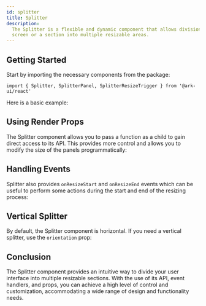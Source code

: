 ```yaml
---
id: splitter
title: Splitter
description:
  The Splitter is a flexible and dynamic component that allows division of the
  screen or a section into multiple resizable areas.
---
```



<Playground />

## Getting Started

Start by importing the necessary components from the package:

```tsx
import { Splitter, SplitterPanel, SplitterResizeTrigger } from '@ark-ui/react'
```

Here is a basic example:

<Story id="Basic" />

## Using Render Props

The Splitter component allows you to pass a function as a child to gain direct
access to its API. This provides more control and allows you to modify the size
of the panels programmatically:

<Story id="RenderProp" />

## Handling Events

Splitter also provides `onResizeStart` and `onResizeEnd` events which can be
useful to perform some actions during the start and end of the resizing process:

<Story id="Events" />

## Vertical Splitter

By default, the Splitter component is horizontal. If you need a vertical
splitter, use the `orientation` prop:

<Story id="Vertical" />

## Conclusion

The Splitter component provides an intuitive way to divide your user interface
into multiple resizable sections. With the use of its API, event handlers, and
props, you can achieve a high level of control and customization, accommodating
a wide range of design and functionality needs.
